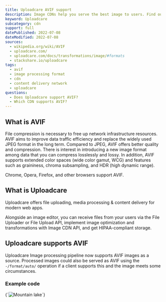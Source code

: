 ```yaml
---
title: Uploadcare AVIF support
description: Image CDNs help you serve the best image to users. Find out how you can use AVIF images in Uploadcare.
keyword: Uploadcare
subcategory: cdn
support: full
datePublished: 2022-07-08
dateModified: 2022-07-08
sources:
  - wikipedia.org/wiki/AVIF
  - uploadcare.com/
  - uploadcare.com/docs/transformations/image/#formats
  - stackshare.io/uploadcare
tags:
  - avif
  - image processing format
  - cdn
  - content delivery network
  - uploadcare
questions:
  - Does Uploadcare support AVIF?
  - Which CDN supports AVIF?
---
```


## What is AVIF

File compression is necessary to free up network infrastructure resources.
AVIF aims to improve data traffic efficiency and replace the widely used JPEG format in the long term.
Compared to JPEG, AVIF offers better quality and compression.
There is interest in introducing a new image format among data that you can compress losslessly and lossy.
In addition, AVIF supports extended color spaces (wide color gamut, WCG) and features such as graininess, chroma subsampling, and HDR (high dynamic range).

Chrome, Opera, Firefox, and other browsers support AVIF.

## What is Uploadcare

Uploadcare offers file uploading, media processing & content delivery for modern web apps.

Alongside an image editor, you can receive files from your users via the File Uploader or File Upload API, implement image optimization and transformations with Image CDN API, and get HIPAA-compliant storage.

## Uploadcare supports AVIF

Uploadcare Image processing pipeline now supports AVIF images as a source.
Processed images could also be served as AVIF using the `-/format/auto/` operation if a client supports this and the image meets some circumstances.

### Example code

<Syntax language="html">
  {`<img srcset="https://ucarecdn.com/f70b3810-1f72-4ad3-97c9-fd1c9c24db6f/-/format/auto/-/resize/240x/ 240w,
             https://ucarecdn.com/f70b3810-1f72-4ad3-97c9-fd1c9c24db6f/-/format/auto/-/resize/400x/ 400w,
             https://ucarecdn.com/f70b3810-1f72-4ad3-97c9-fd1c9c24db6f/-/format/auto/-/resize/480x/-/quality/lightest/ 480w,
             https://ucarecdn.com/f70b3810-1f72-4ad3-97c9-fd1c9c24db6f/-/format/auto/-/resize/800x/-/quality/lightest/ 800w"
    sizes="(max-width: 820px) 240px, 400px"
    src="https://ucarecdn.com/f70b3810-1f72-4ad3-97c9-fd1c9c24db6f/-/resize/400x/"
    alt="Mountain lake">`}
</Syntax>
